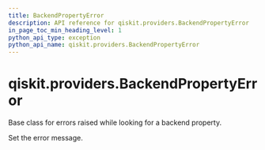 ```yaml
---
title: BackendPropertyError
description: API reference for qiskit.providers.BackendPropertyError
in_page_toc_min_heading_level: 1
python_api_type: exception
python_api_name: qiskit.providers.BackendPropertyError
---
```


# qiskit.providers.BackendPropertyError

<Class id="qiskit.providers.BackendPropertyError" name="BackendPropertyError" isDedicatedPage={true} github="https://github.com/qiskit/qiskit/tree/stable/0.21/qiskit/providers/exceptions.py" signature="BackendPropertyError(*message)">
  Base class for errors raised while looking for a backend property.

  Set the error message.
</Class>

